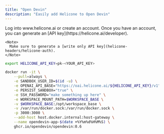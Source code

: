 ```yaml
---
title: "Open Devin"
description: "Easily add Helicone to Open Devin"
---
```


<Steps>
  <Step title="Create an account + Generate an API Key">
    Log into www.helicone.ai or create an account. Once you have an account, you
    can generate an [API key](https://helicone.ai/developer).

    <Note>
      Make sure to generate a [write only API key](helicone-headers/helicone-auth).
    </Note>

  </Step>
  <Step title="Set OPENAI_API_BASE as an environment variable when running the container">

  <CodeGroup>

```bash example
export HELICONE_API_KEY=pk-<YOUR_API_KEY>

docker run -it \
    --pull=always \
    -e SANDBOX_USER_ID=$(id -u) \
    -e OPENAI_API_BASE="https://oai.helicone.ai/${HELICONE_API_KEY}/v1" \
    -e PERSIST_SANDBOX="true" \
    -e SSH_PASSWORD="make something up here" \
    -e WORKSPACE_MOUNT_PATH=$WORKSPACE_BASE \
    -v $WORKSPACE_BASE:/opt/workspace_base \
    -v /var/run/docker.sock:/var/run/docker.sock \
    -p 3000:3000 \
    --add-host host.docker.internal:host-gateway \
    --name opendevin-app-$(date +%Y%m%d%H%M%S) \
    ghcr.io/opendevin/opendevin:0.6
```

</CodeGroup>

  </Step>
  
</Steps>
